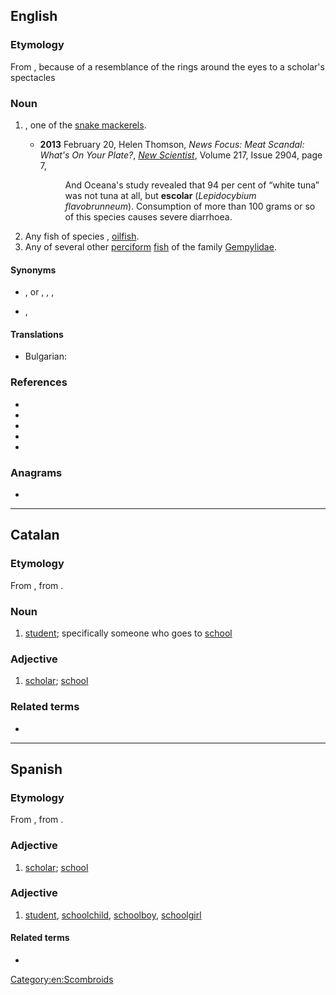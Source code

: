 ==English==

===Etymology===
From {{bor|en|es|escolar}}, because of a resemblance of the rings around the eyes to a scholar's spectacles
[[File:Lepidocybium flavobrunneum.jpg|thumb|{{taxlink|Lepidocybium flavobrunneum|species|ver=180421}}]]

===Noun===
{{en-noun}}

# {{taxlink|Lepidocybium flavobrunneum|species|ver=180421}}, one of the [[snake mackerel]]s.
#* '''2013''' February 20, Helen Thomson, ''News Focus: Meat Scandal: What's On Your Plate?'', ''[[w:New Scientist|New Scientist]]'', Volume 217, Issue 2904, page 7,
#*: And Oceana's study revealed that 94 per cent of “white tuna” was not tuna at all, but '''escolar''' (''Lepidocybium flavobrunneum''). Consumption of more than 100 grams or so of this species causes severe diarrhoea.
# Any fish of species {{taxlink|Ruvettus pretiosus|species|ver=180421}}, [[oilfish]].
# Any of several other [[perciform]] [[fish]] of the family [[Gempylidae]].

====Synonyms====
* {{sense|perciform fish}} {{l|en|snake mackerel}}, {{vern|walu|novern=1}} or {{vern|waloo}}, {{l|en|butterfish}}, {{vern|super white tuna}}, {{vern|white tuna}}
* {{sense|perciform fish}} {{qualifier|derogatory}} {{l|en|ex-lax fish}}, {{l|en|laxative of the sea}}

====Translations====
{{trans-top|Perciform fish}}
* Bulgarian: {{t|bg|деликатесна скумрия}}
{{trans-mid}}
{{trans-bottom}}

===References===
* {{R:OneLook}}
* {{R:Century 1911}}
* {{pedia}}
* {{specieslite|Gempylidae}}
* {{comcatlite|Gempylidae}}

===Anagrams===
* {{anagrams|en|a=acelors|Alcoser|Caleros|Calrose|coalers|oracles|recoals|solacer}}

[[Category:en:Scombroids]]

----

==Catalan==

===Etymology===
From {{der|ca|LL.|scholāris}}, from {{der|ca|la|schola}}.

===Noun===
{{ca-noun|mf}}

# [[student]]; specifically someone who goes to [[school]]

===Adjective===
{{ca-adj|mf}}

# [[scholar]]; [[school]]

===Related terms===
* {{l|ca|escola}}

----

==Spanish==

===Etymology===
From {{der|es|LL.|scholāris}}, from {{der|es|la|schola}}.

===Adjective===
{{es-adj|pl=escolares}}

# [[scholar]]; [[school]]

===Adjective===
{{es-noun|mf}}

# [[student]], [[schoolchild]], [[schoolboy]], [[schoolgirl]]

====Related terms====
* {{l|es|escuela}}